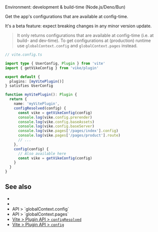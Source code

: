 
Environment: development & build-time (Node.js/Deno/Bun)  

Get the app's <Link href="/config">configurations</Link> that are available at config-time.

<Warning>It's a beta feature: expect breaking changes in any minor version update.</Warning>

> It only returns configurations that are available at config-time (i.e. at build- and dev-time). To get configurations at (production) runtime use <Link href="/globalContext#config">`globalContext.config`</Link> and <Link href="/globalContext#pages">`globalContext.pages`</Link> instead.

```ts
// vite.config.ts

import type { UserConfig, Plugin } from 'vite'
import { getVikeConfig } from 'vike/plugin'

export default {
  plugins: [myVitePlugin()]
} satisfies UserConfig

function myVitePlugin(): Plugin {
  return {
    name: 'myVitePlugin',
    configResolved(config) {
      const vike = getVikeConfig(config)
      console.log(vike.config.prerender)
      console.log(vike.config.baseAssets)
      console.log(vike.config.baseServer)
      console.log(vike.pages['/pages/index'].config)
      console.log(vike.pages['/pages/product'].route)
      // ...
    },
    config(config) {
      // Also available here
      const vike = getVikeConfig(config)
    }
  }
}
```

## See also

- <Link href="/config#files" />
- <Link href="/getGlobalContext" />
- <Link href="/globalContext#config">API > `globalContext.config`</Link>
- <Link href="/globalContext#pages">API > `globalContext.pages`</Link>
- [Vite > Plugin API > `configResolved`](https://vite.dev/guide/api-plugin.html#configresolved)
- [Vite > Plugin API > `config`](https://vite.dev/guide/api-plugin.html#config)
